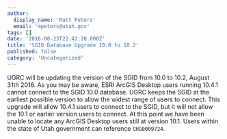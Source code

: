 ```yaml
---
author:
  display_name: 'Matt Peters'
  email: 'mpeters@utah.gov'
tags: []
date: '2016-08-23T22:42:20.000Z'
title: 'SGID Database Upgrade 10.0 to 10.2'
published: false
category: 'Uncategorized'
---
```


UGRC will be updating the version of the SGID from 10.0 to 10.2, August 31th 2016. As you may be aware, ESRI ArcGIS Desktop users running 10.4.1 cannot connect to the SGID 10.0 database. UGRC keeps the SGID at the earliest possible version to allow the widest range of users to connect. This upgrade will allow 10.4.1 users to connect to the SGID, but it will not allow the 10.1 or earlier version users to connect. At this point we have been unable to locate any ArcGIS Desktop users still at version 10.1. Users within the state of Utah government can reference `CHG0009724`.

<Contacts subject={frontmatter.title} contactKey="change_manager" />

